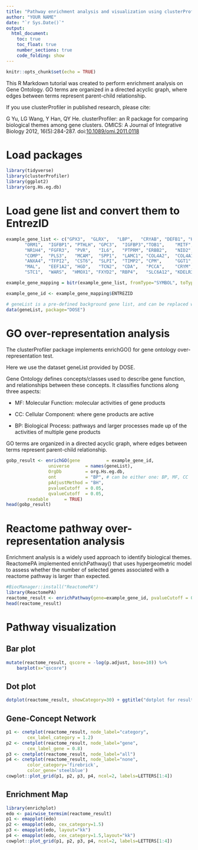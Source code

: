 ```yaml
---
title: "Pathway enrichment analysis and visualization using clusterProfiler"
author: "YOUR NAME"
date: "`r Sys.Date()`"
output: 
  html_document:
    toc: true
    toc_float: true
    number_sections: true
    code_folding: show
---
```


```r
knitr::opts_chunk$set(echo = TRUE)
```


This R Markdown tutorial was created to perform enrichment analysis on Gene Ontology. GO terms are organized in a directed acyclic graph, where edges between terms represent parent-child relationship.

If you use clusterProfiler in published research, please cite:

G Yu, LG Wang, Y Han, QY He. clusterProfiler: an R package for comparing biological themes among gene clusters. OMICS: A Journal of Integrative Biology 2012, 16(5):284-287. doi:[10.1089/omi.2011.0118](http://dx.doi.org/10.1089/omi.2011.0118)



# Load packages

```r
library(tidyverse)
library(clusterProfiler)
library(ggplot2)
library(org.Hs.eg.db)
```

# Load gene list and convert them to EntrezID

```r

example_gene_list <- c("GPX3",  "GLRX",   "LBP",   "CRYAB", "DEFB1", "HCLS1",   "SOD2",   "HSPA2",
       "ORM1",  "IGFBP1", "PTHLH", "GPC3",  "IGFBP3","TOB1",    "MITF",   "NDRG1",
       "NR1H4", "FGFR3",  "PVR",   "IL6",   "PTPRM", "ERBB2",   "NID2",   "LAMB1",
       "COMP",  "PLS3",   "MCAM",  "SPP1",  "LAMC1", "COL4A2",  "COL4A1", "MYOC",
       "ANXA4", "TFPI2",  "CST6",  "SLPI",  "TIMP2", "CPM",     "GGT1",   "NNMT",
       "MAL",   "EEF1A2", "HGD",   "TCN2",  "CDA",   "PCCA",    "CRYM",   "PDXK",
       "STC1",  "WARS",  "HMOX1", "FXYD2", "RBP4",   "SLC6A12", "KDELR3", "ITM2B")

example_gene_mapping = bitr(example_gene_list, fromType="SYMBOL", toType="ENTREZID", OrgDb="org.Hs.eg.db")

example_gene_id <- example_gene_mapping$ENTREZID

# geneList is a pre-defined background gene list, and can be replaced with all genes in your datasets
data(geneList, package="DOSE")
```

# GO over-representation analysis

The clusterProfiler package implements enrichGO() for gene ontology over-representation test.

Here we use the dataset geneList provided by DOSE.

Gene Ontology defines concepts/classes used to describe gene function, and relationships between these concepts. It classifies functions along three aspects:

- MF: Molecular Function: molecular activities of gene products

- CC: Cellular Component: where gene products are active

- BP: Biological Process: pathways and larger processes made up of the activities of multiple gene products

GO terms are organized in a directed acyclic graph, where edges between terms represent parent-child relationship.


```r
gobp_result <- enrichGO(gene          = example_gene_id,
                universe      = names(geneList),
                OrgDb         = org.Hs.eg.db,
                ont           = "BP", # can be either one: BP, MF, CC
                pAdjustMethod = "BH",
                pvalueCutoff  = 0.05,
                qvalueCutoff  = 0.05,
        readable      = TRUE)
head(gobp_result)
```

# Reactome pathway over-representation analysis

Enrichment analysis is a widely used approach to identify biological themes. ReactomePA implemented enrichPathway() that uses hypergeometric model to assess whether the number of selected genes associated with a reactome pathway is larger than expected.



```r
#BiocManager::install("ReactomePA")
library(ReactomePA)
reactome_result <- enrichPathway(gene=example_gene_id, pvalueCutoff = 0.05, readable=TRUE)
head(reactome_result)

```
# Pathway visualization

## Bar plot

```r
mutate(reactome_result, qscore = -log(p.adjust, base=10)) %>% 
    barplot(x="qscore")

```


## Dot plot

```r

dotplot(reactome_result, showCategory=30) + ggtitle("dotplot for result")
```
## Gene-Concept Network

```r
p1 <- cnetplot(reactome_result, node_label="category", 
        cex_label_category = 1.2) 
p2 <- cnetplot(reactome_result, node_label="gene", 
        cex_label_gene = 0.8) 
p3 <- cnetplot(reactome_result, node_label="all") 
p4 <- cnetplot(reactome_result, node_label="none", 
        color_category='firebrick', 
        color_gene='steelblue') 
cowplot::plot_grid(p1, p2, p3, p4, ncol=2, labels=LETTERS[1:4])
```

## Enrichment Map

```r
library(enrichplot)
edo <- pairwise_termsim(reactome_result)
p1 <- emapplot(edo)
p2 <- emapplot(edo, cex_category=1.5)
p3 <- emapplot(edo, layout="kk")
p4 <- emapplot(edo, cex_category=1.5,layout="kk") 
cowplot::plot_grid(p1, p2, p3, p4, ncol=2, labels=LETTERS[1:4])
```


```r

```


```r

```


```r

```



